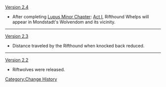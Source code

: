 [[Version 2.4]]
*  After completing [[Lupus Minor Chapter]]: [[The Meaning of Lupical|Act I]], Rifthound Whelps will appear in Mondstadt's Wolvendom and its vicinity.
----
[[Version 2.3]]
* Distance traveled by the Rifthound when knocked back reduced.
----
[[Version 2.2]]
* Riftwolves were released.
<noinclude>[[Category:Change History]]</noinclude>